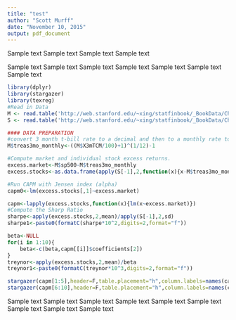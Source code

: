 ```yaml
---
title: "test"
author: "Scott Murff"
date: "November 10, 2015"
output: pdf_document
---
```


Sample text
Sample text
Sample text
Sample text

Sample text
Sample text
Sample text
Sample text
Sample text
Sample text
Sample text


```r
library(dplyr)
library(stargazer)
library(texreg)
#Read in Data
M <- read.table('http://web.stanford.edu/~xing/statfinbook/_BookData/Chap03/m_sp500ret_3mtcm.txt', skip=1, header=T)
S <- read.table('http://web.stanford.edu/~xing/statfinbook/_BookData/Chap03/m_ret_10stocks.txt', header=T)

#### DATA PREPARATION
#convert 3 month t-bill rate to a decimal and then to a monthly rate to be comparable to market and stock returns.
M$treas3mo_monthly<-((M$X3mTCM/100)+1)^(1/12)-1

#Compute market and individual stock excess returns.
excess.market<-M$sp500-M$treas3mo_monthly
excess.stocks<-as.data.frame(apply(S[-1],2,function(x){x-M$treas3mo_monthly}))

#Run CAPM with Jensen index (alpha)
capm0<-lm(excess.stocks[,1]~excess.market)

capm<-lapply(excess.stocks,function(x){lm(x~excess.market)})
#Compute the Sharp Ratio
sharpe<-apply(excess.stocks,2,mean)/apply(S[-1],2,sd)
sharpe1<-paste0(formatC(sharpe*10^2,digits=2,format="f"))

beta<-NULL
for(i in 1:10){
    beta<-c(beta,capm[[i]]$coefficients[2])
}
treynor<-apply(excess.stocks,2,mean)/beta
treynor1<-paste0(formatC(treynor*10^3,digits=2,format="f"))

stargazer(capm[1:5],header=F,table.placement="h",column.labels=names(capm[1:5]),ci=T,dep.var.labels.include=F,model.numbers=F,digits=2,covariate.labels=c("Beta","Alpha"),omit.stat="ser",notes = "(Confidence Intervals in Parenthisis)",add.lines=list(c("Sharpe Ratio x 100",sharpe1[1:5]),c("Treynor Index x 1000",treynor1[1:5])))
stargazer(capm[6:10],header=F,table.placement="h",column.labels=names(capm[6:10]),ci=T,dep.var.labels.include=F,model.numbers=F,digits=2,covariate.labels=c("Beta","Alpha"),omit.stat="ser",notes = "(Confidence Intervals in Parenthisis)",add.lines=list(c("Sharpe Ratio x 100",sharpe1[6:10]),c("Treynor Index x 1000",treynor1[6:10])))
```

Sample text
Sample text
Sample text
Sample text
Sample text
Sample text
Sample text
Sample text
Sample text
